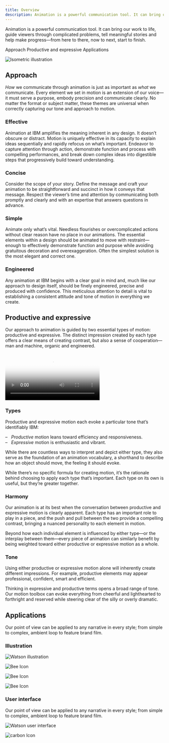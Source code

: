 ```yaml
---
title: Overview
description: Animation is a powerful communication tool. It can bring our work to life, guide viewers through complicated problems, tell meaningful stories and help make progress—from here to there, now to next, start to finish.
---
```


<PageDescription>

Animation is a powerful communication tool. It can bring our work to life, guide viewers through complicated problems, tell meaningful stories and help make progress—from here to there, now to next, start to finish.

</PageDescription>

<AnchorLinks>
  <AnchorLink>Approach</AnchorLink>
  <AnchorLink>Productive and expressive</AnchorLink>
  <AnchorLink>Applications</AnchorLink>
</AnchorLinks>

![Isometric illustration](../illustration/images/overview/hero.gif)

## Approach

*How* we communicate through animation is just as important as *what* we communicate. Every element we set in motion is an extension of our voice—it must serve a purpose, embody precision and communicate clearly. No matter the format or subject matter, these themes are universal when correctly capturing our tone and approach to motion.

<!-- Container div for margin-top spacing -->
<div>
<Row class="narrativeTable">

<Column colLg={4} noGutter>

### Effective

</Column>

<Column colLg={8} noGutter>

Animation at IBM amplifies the meaning inherent in any design. It doesn’t obscure or distract. Motion is uniquely effective in its capacity to explain ideas sequentially and rapidly refocus on what’s important. Endeavor to capture attention through action, demonstrate function and process with compelling performances, and break down complex ideas into digestible steps that progressively build toward understanding.

</Column>

</Row>

<Row class="narrativeTable">

<Column colLg={4} noGutter>

### Concise

</Column>

<Column colLg={8} noGutter>

Consider the scope of your story. Define the message and craft your animation to be straightforward and succinct in how it conveys that message. Respect the viewer’s time and attention by communicating both promptly and clearly and with an expertise that answers questions in advance.

</Column>

</Row>

<Row class="narrativeTable">

<Column colLg={4} noGutter>

### Simple

</Column>

<Column colLg={8} noGutter>

Animate only what’s vital. Needless flourishes or overcomplicated actions without clear reason have no place in our animations. The essential elements within a design should be animated to move with restraint—enough to effectively demonstrate function and purpose while avoiding gratuitous decoration and overexaggeration. Often the simplest solution is the most elegant and correct one.

</Column>

</Row>

<Row class="narrativeTable">

<Column colLg={4} noGutter>

### Engineered

</Column>

<Column colLg={8} noGutter>

Any animation at IBM begins with a clear goal in mind and, much like our approach to design itself, should be finely engineered, precise and produced with confidence. This meticulous attention to detail is vital to establishing a consistent attitude and tone of motion in everything we create.

</Column>

</Row>
</div>

## Productive and expressive

Our approach to animation is guided by two essential types of motion: productive and expressive. The distinct impression created by each type offers a clear means of creating contrast, but also a sense of cooperation—man and machine, organic and engineered.

<Video
  poster="/images/animation/animation-overview-pe-poster.png"
  src="/videos/animation/animation-overview-pe.mp4"
/>

### Types

Productive and expressive motion each evoke a particular tone that’s identifiably IBM:

– &nbsp;&nbsp;*Productive* motion leans toward efficiency and responsiveness.<br/>
– &nbsp;&nbsp;*Expressive* motion is enthusiastic and vibrant.

While there are countless ways to interpret and depict either type, they also serve as the foundation of an animation vocabulary, a shorthand to describe how an object should move, the feeling it should evoke.

While there’s no  specific formula for creating motion, it’s the rationale behind choosing to apply each type that’s important. Each type on its own is useful, but they’re greater together.

### Harmony

Our animation is at its best when the conversation between productive and expressive motion is clearly apparent. Each type has an important role to play in a piece, and the push and pull between the two provide a compelling contrast, bringing a nuanced personality to each element in motion. 

Beyond how each individual element is influenced by either type—or the interplay between them—every piece of animation can similarly benefit by being weighted toward either productive or expressive motion as a whole.

### Tone

Using either productive or expressive motion alone will inherently create different impressions. For example, productive elements may appear professional, confident, smart and efficient.

Thinking in expressive and productive terms opens a broad range of tone. Our motion toolbox can evoke everything from cheerful and lighthearted to forthright and reserved while steering clear of the silly or overly dramatic.

## Applications

Our point of view can be applied to any narrative in every style; from simple to complex, ambient loop to feature brand film.

### Illustration

<Row className="gallery-row-padding">

<Column colMd={6} colLg={8}>

![Watson illustration](./images/overview/animation-illustration.png)

</Column>

</Row>

<Row className="resource-card-group">
<Column colMd={4} colLg={4} noGutterSm>
    <ResourceCard
      subTitle="Line style"
      href="https://www.ibm.com/design/language/illustration/line-style/design"
      >

![Bee Icon](../images/bee.png)

</ResourceCard>
</Column>
<Column colMd={4} colLg={4} noGutterSm>
    <ResourceCard
      subTitle="Flat style"
      href="https://www.ibm.com/design/language/illustration/flat-style/design"
      >

![Bee Icon](../images/bee.png)

  </ResourceCard>
</Column>
<Column colMd={4} colLg={4} noGutterSm>
    <ResourceCard
      subTitle="Isomteric style"
      href="https://www.ibm.com/design/language/illustration/isometric-style/design"
      >

![Bee Icon](../images/bee.png)

  </ResourceCard>
</Column>
</Row>

### User interface

Our point of view can be applied to any narrative in every style; from simple to complex, ambient loop to feature brand film.

<Row className="gallery-row-padding">

<Column colMd={6} colLg={8}>

![Watson user interface](./images/overview/animation-watson-demo.png)

</Column>

</Row>

<Row className="resource-card-group">
<Column colMd={4} colLg={4} noGutterSm>
  <ResourceCard
    subTitle="Motion in UI"
    href="https://www.carbondesignsystem.com/guidelines/motion/basics"
    >

![carbon Icon](../images/carbon.png)

</ResourceCard>
</Column>
</Row>